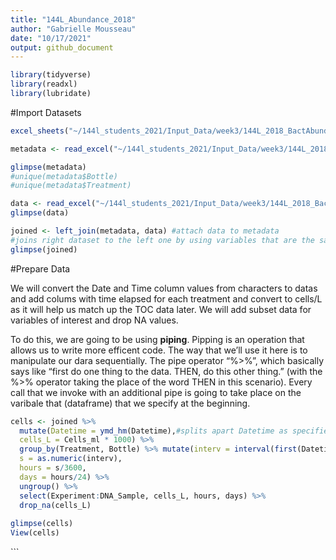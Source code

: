 ```yaml
---
title: "144L_Abundance_2018"
author: "Gabrielle Mousseau"
date: "10/17/2021"
output: github_document
---
```


```r
library(tidyverse)
library(readxl)
library(lubridate)
```
#Import Datasets

```r
excel_sheets("~/144l_students_2021/Input_Data/week3/144L_2018_BactAbund.xlsx")

metadata <- read_excel("~/144l_students_2021/Input_Data/week3/144L_2018_BactAbund.xlsx", sheet = "Metadata")

glimpse(metadata)
#unique(metadata$Bottle)
#unique(metadata$Treatment)

data <- read_excel("~/144l_students_2021/Input_Data/week3/144L_2018_BactAbund.xlsx", sheet = "Data")
glimpse(data)

joined <- left_join(metadata, data) #attach data to metadata
#joins right dataset to the left one by using variables that are the same across the two dataframes
glimpse(joined)

```

#Prepare Data 

We will convert the Date and Time column values from characters to datas and add colums with time elapsed for each treatment and convert to cells/L as it will help us match up the TOC data later. We will add subset data for variables of interest and drop NA values. 

To do this, we are going to be using **piping**. Pipping is an operation that allows us to write more efficent code. The way that we'll use it here is to manipulate our dara sequentially. The pipe operator "%>%", which basically says like "first do one thing to the data. THEN, do this other thing." (with the %>% operator taking the place of the word THEN in this scenario). Every call that we invoke with an additional pipe is going to take place on the varibale that (dataframe) that we specify at the beginning. 
```r
cells <- joined %>% 
  mutate(Datetime = ymd_hm(Datetime),#splits apart Datetime as specified
  cells_L = Cells_ml * 1000) %>% 
  group_by(Treatment, Bottle) %>% mutate(interv = interval(first(Datetime), Datetime), 
  s = as.numeric(interv), 
  hours = s/3600, 
  days = hours/24) %>% 
  ungroup() %>% 
  select(Experiment:DNA_Sample, cells_L, hours, days) %>%
  drop_na(cells_L)
  
glimpse(cells)
View(cells)
```

```

